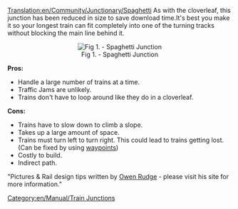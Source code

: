 [[Translation:en/Community/Junctionary/Spaghetti]]
As with the cloverleaf, this junction has been reduced in size to save download time.It's best you make it so your longest train can fit completely into one of the turning tracks without blocking the main line behind it.

<center>[[File:en/Community/Junctionary/Spaghetti.png|center|frame|Fig 1. - Spaghetti Junction]]</center>


'''Pros:'''
*Handle a large number of trains at a time.
*Traffic Jams are unlikely.
*Trains don't have to loop around like they do in a cloverleaf.


'''Cons:'''
*Trains have to slow down to climb a slope.
*Takes up a large amount of space.
*Trains must turn left to turn right. This could lead to trains getting lost. (Can be fixed by using [[en/Manual/Waypoints|waypoints]])
*Costly to build.
*Indirect path.


"Pictures & Rail design tips written by [http://www.owenrudge.net/TT/ Owen Rudge] - please visit his site for more information."

[[Category:en/Manual/Train Junctions]]